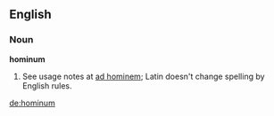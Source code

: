 ==English==

===Noun===
'''hominum'''

# {{misspelling of|hominem}}  See usage notes at [[ad hominem]]; Latin doesn't change spelling by English rules.

[[de:hominum]]